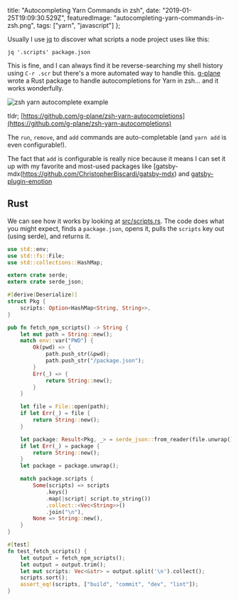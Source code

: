   title: "Autocompleting Yarn Commands in zsh",
  date: "2019-01-25T19:09:30.529Z",
  featuredImage: "autocompleting-yarn-commands-in-zsh.png",
  tags: ["yarn", "javascript"]
};

Usually I use [jq](https://stedolan.github.io/jq/) to
discover what scripts a node project uses like this:

```shell
jq '.scripts' package.json
```

This is fine, and I can always find it be reverse-searching
my shell history using `C-r .scr` but there's a more
automated way to handle this. [g-plane](https://gplane.win/)
wrote a Rust package to handle autocompletions for Yarn in
zsh... and it works wonderfully.

![zsh yarn autocomplete example](/img/zsh-yarn-autocompletions.gif "zsh yarn autocomplete example")

tldr;
[https://github.com/g-plane/zsh-yarn-autocompletions](https://github.com/g-plane/zsh-yarn-autocompletions)

The `run`, `remove`, and `add` commands are auto-completable
(and `yarn add` is even configurable!).

The fact that `add` is configurable is really nice because
it means I can set it up with my favorite and most-used
packages like
[gatsby-mdx(https://github.com/ChristopherBiscardi/gatsby-mdx)
and
[gatsby-plugin-emotion](https://www.gatsbyjs.org/packages/gatsby-plugin-emotion/)

## Rust

We can see how it works by looking at
[src/scripts.rs](https://github.com/g-plane/zsh-yarn-autocompletions/blob/fbf01b061fb7656617a62d62147e5dd33978d2cd/src/scripts.rs).
The code does what you might expect, finds a `package.json`,
opens it, pulls the `scripts` key out (using serde), and
returns it.

```rust
use std::env;
use std::fs::File;
use std::collections::HashMap;

extern crate serde;
extern crate serde_json;

#[derive(Deserialize)]
struct Pkg {
    scripts: Option<HashMap<String, String>>,
}

pub fn fetch_npm_scripts() -> String {
    let mut path = String::new();
    match env::var("PWD") {
        Ok(pwd) => {
            path.push_str(&pwd);
            path.push_str("/package.json");
        }
        Err(_) => {
            return String::new();
        }
    }

    let file = File::open(path);
    if let Err(_) = file {
        return String::new();
    }

    let package: Result<Pkg, _> = serde_json::from_reader(file.unwrap());
    if let Err(_) = package {
        return String::new();
    }
    let package = package.unwrap();

    match package.scripts {
        Some(scripts) => scripts
            .keys()
            .map(|script| script.to_string())
            .collect::<Vec<String>>()
            .join("\n"),
        None => String::new(),
    }
}

#[test]
fn test_fetch_scripts() {
    let output = fetch_npm_scripts();
    let output = output.trim();
    let mut scripts: Vec<&str> = output.split('\n').collect();
    scripts.sort();
    assert_eq!(scripts, ["build", "commit", "dev", "lint"]);
}
```
